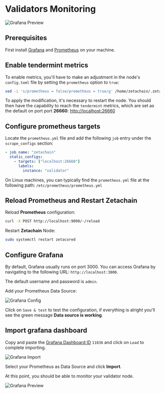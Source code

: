 # Validators Monitoring

![Grafana Preview](/img/docs/grafana-preview.png)

## Prerequisites

First install [Grafana](https://grafana.com) and
[Prometheus](https://prometheus.io) on your machine.

## Enable tendermint metrics

To enable metrics, you'll have to make an adjustment in the node's `config.toml`
file by setting the `prometheus` option to `true`:

```bash
sed -i 's/prometheus = false/prometheus = true/g' /home/zetachain/.zetacored/config/config.toml
```

To apply the modification, it's necessary to restart the node. You should then
have the capability to reach the `tendermint` metrics, which are set as the
default on port port **26660**: [http://localhost:26660](http://localhost:26660)

## Configure prometheus targets

Locate the `prometheus.yml` file and add the following `job` entry under the
`scrape_configs` section:

```yaml
- job_name: "zetachain"
  static_configs:
    - targets: ["localhost:26660"]
      labels:
        instance: "validator"
```

On Linux machines, you can typically find the `prometheus.yml` file at the
following path: `/etc/prometheus/prometheus.yml`

## Reload Prometheus and Restart Zetachain

Reload **Prometheus** configuration:

```bash
curl -X POST http://localhost:9090/-/reload
```

Restart **Zetachain** Node:

```bash
sudo systemctl restart zetacored
```

## Configure Grafana

By default, Grafana usually runs on port 3000. You can access Grafana by
navigating to the following URL: `http://localhost:3000`.

The default username and password is `admin`.

Add your Prometheus Data Source:

![Grafana Config](/img/docs/grafana-config.png)

Click on `Save & test` to test the configuration, if everything is alright
you'll see the green message **Data source is working**.

## Import grafana dashboard

Copy and paste the
[Grafana Dashboard ID](https://grafana.com/grafana/dashboards/11036) `11036` and
click on `Load` to complete importing.

![Grafana Import](/img/docs/grafana-import.png)

Select your Prometheus as Data Source and click **Import**.

At this point, you should be able to monitor your validator node.

![Grafana Preview](/img/docs/grafana-preview.png)
